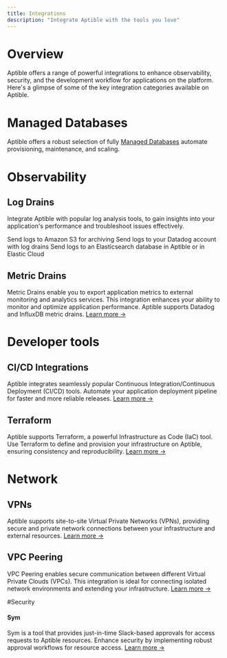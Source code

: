 ```yaml
---
title: Integrations
description: "Integrate Aptible with the tools you love"
---
```


# Overview

Aptible offers a range of powerful integrations to enhance observability, security, and the development workflow for applications on the platform. Here's a glimpse of some of the key integration categories available on Aptible.

# Managed Databases
Aptible offers a robust selection of fully [Managed Databases](/docs/databases) automate provisioning, maintenance, and scaling.


<CardGroup cols={2}>
  <Card title="CouchDB" icon="database" iconType="duotone">
  </Card>
  <Card title="Elasticsearch" icon="database" iconType="duotone">
  </Card>
  <Card title="InfluxDB" icon="database" iconType="duotone">
  </Card>
  <Card title="MongoDB" icon="database" iconType="duotone">
  </Card>
  <Card title="PostgreSQL" icon="database" iconType="duotone">
  </Card>
  <Card title="RabbitMQ" icon="database" iconType="duotone">
  </Card>
  <Card title="Redis" icon="database" iconType="duotone">
  </Card>
  <Card title="SFTP" icon="database" iconType="duotone">
  </Card>
</CardGroup>

# Observability

## Log Drains

Integrate Aptible with popular log analysis tools, to gain insights into your application's performance and troubleshoot issues effectively.

<CardGroup cols={2}>
  <Card title="Amazon S3" icon="aws" iconType="duotone">
  Send logs to Amazon S3 for archiving
  </Card>
  <Card title="Datadog" icon="file-import" iconType="duotone">
Send logs to your Datadog account with log drains
  </Card>
  <Card title="Elasticsearch" icon="database" iconType="duotone">
Send logs to an Elasticsearch database in Aptible or in Elastic Cloud
  </Card>
  <Card title="HTTPS" icon="file-import" iconType="duotone">

  </Card>
  <Card title="Logentries" icon="file-import" iconType="duotone">
  </Card>
  <Card title="LogDNA" icon="file-import" iconType="duotone">
  </Card>
  <Card title="Logstash" icon="file-import" iconType="duotone">
  </Card>
  <Card title="Papertrail" icon="file-import" iconType="duotone">
  </Card>
  <Card title="Sumo Logic" icon="file-import" iconType="duotone">
  </Card>
  <Card title="Syslog" icon="file-import" iconType="duotone">
  </Card>
</CardGroup>

## Metric Drains

Metric Drains enable you to export application metrics to external monitoring and analytics services. This integration enhances your ability to monitor and optimize application performance. Aptible supports Datadog and InfluxDB metric drains. [Learn more →](/docs/databases)

# Developer tools

## CI/CD Integrations

Aptible integrates seamlessly popular Continuous Integration/Continuous Deployment (CI/CD) tools. Automate your application deployment pipeline for faster and more reliable releases. [Learn more →](/docs/continuous-integration-provider-deployment)

## Terraform

Aptible supports Terraform, a powerful Infrastructure as Code (IaC) tool. Use Terraform to define and provision your infrastructure on Aptible, ensuring consistency and reproducibility. [Learn more →](/docs/terraform)

# Network


## VPNs

Aptible supports site-to-site Virtual Private Networks (VPNs), providing secure and private network connections between your infrastructure and external resources. [Learn more →](/docs/network-integrations)

## VPC Peering

VPC Peering enables secure communication between different Virtual Private Clouds (VPCs). This integration is ideal for connecting isolated network environments and extending your infrastructure. [Learn more →](/docs/network-integrations)

#Security 

#### Sym

Sym is a tool that provides just-in-time Slack-based approvals for access requests to Aptible resources. Enhance security by implementing robust approval workflows for resource access. [Learn more →](/docs/Sym)
